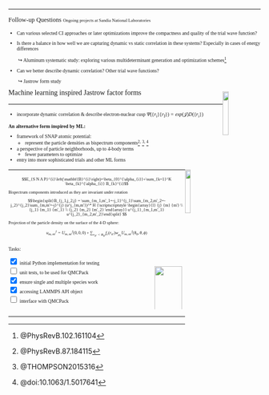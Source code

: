 

---


::: {id="hilbert_space" style="font-family: Montserrat;font-size:.9em"}
Follow-up Questions <span style="font-size:.7em">Ongoing projects at Sandia National Laboratories
 </span>
:::

::: {style="font-family: Montserrat;font-size:.7em"}


::: {.fragment}
- Can various selected CI approaches or later optimizations improve the compactness and quality of the trial wave function?
:::

::: {.fragment}
- Is there a balance in how well we are capturing dynamic vs static correlation in these systems? Especially in cases of energy differences
:::
::: {.fragment}
<p style="padding-left:2em"> $\hookrightarrow$ Aluminum systematic study: exploring various multideterminant generation and optimization schemes^[@PhysRevB.102.161104]</p>

:::

::: {.fragment}
- Can we better describe dynamic correlation? Other trial wave functions?

<span style="padding:2em">  $\hookrightarrow$ Jastrow form study</span>
:::

<img  src="images/SNL_Stacked_Black.png" style="float:right;padding-top:.5em;width:15%"/> </img>

:::


::: {style="font-family: Montserrat;font-size:1em"}
Machine learning inspired Jastrow factor forms
<hr/>
:::

::: {style="font-family: Montserrat;font-size:.7em"}

- incorporate dynamic correlation & describe electron-nuclear cusp
 $\Psi(\{r_i\}\{r_I\})=exp(\mathcal{J})D(\{r_{i}\})$

:::{.fragment .fade-in}
**An alternative form inspired by ML:**

- framework of SNAP atomic potential: 
     - represent the particle densities as bispectrum components^[@PhysRevB.87.184115]$^,$ ^[@THOMPSON2015316]$^,$ ^[@doi:10.1063/1.5017641]
- a perspective of particle neighborhoods, up to 4-body terms
     - fewer parameters to optimize
- entry into more sophisticated trials and other ML forms
:::
:::

<img  src="images/SNL_Stacked_Black.png" style="float:right;padding-bottom:10em;padding-top:0;width:15%"/> </img>


---


::: {style="font-family: Montserrat;font-size:.7em"}
:::
::: {style="font-family: Montserrat;font-size:.6em"}
$$E_{S N A P}^{i}\left(\mathbf{B}^{i}\right)=\beta_{0}^{\alpha_{i}}+\sum_{k=1}^K \beta_{k}^{\alpha_{i}} B_{k}^{i}$$

Bispectrum components introduced as they are invariant under rotation
$$\begin{split}B_{j_1,j_2,j}  =
\sum_{m_1,m'_1=-j_1}^{j_1}\sum_{m_2,m'_2=-j_2}^{j_2}\sum_{m,m'=-j}^{j} (u^j_{m,m'})^*
H {\scriptscriptstyle \begin{array}{l} {j} {m} {m'} \\
     {j_1} {m_1} {m'_1} \\
     {j_2} {m_2} {m'_2} \end{array}}
     u^{j_1}_{m_1,m'_1} u^{j_2}_{m_2,m'_2}\end{split}
$$
:::
::: {style="font-family: Montserrat;font-size:.6em"}
Projection of the  particle density on the surface of the 4-D sphere:
$$u^j_{m,m'} = U^j_{m,m'}(0,0,0) + \sum_{r_{ii'} < R_{ii'}}{f_c(r_{ii'}) w_{\mu_{i'}} U^j_{m,m'}(\theta_0,\theta,\phi)}$$
:::

::: {style="font-family: Montserrat;font-size:.7em"}
:::

::: {style="font-family: Montserrat;font-size:.7em"}

:::: {.columns}
::: {.column width="80%"}
Tasks:

 <input type="checkbox" id="vehicle1" name="vehicle1" value="Bike" checked>
<label for="vehicle1"> initial Python implementation for testing</label><br>
<input type="checkbox" id="vehicle2" name="vehicle2" value="Car">
<label for="vehicle2"> unit tests, to be used for QMCPack</label><br>
<input type="checkbox" id="vehicle3" name="vehicle3" value="Boat" checked>
<label for="vehicle3"> ensure single and multiple species work</label><br> 
<input type="checkbox" id="vehicle3" name="vehicle3" value="Boat" checked>
<label for="vehicle3"> accessing LAMMPS API object</label><br> 
<input type="checkbox" id="vehicle3" name="vehicle3" value="Boat" >
<label for="vehicle3"> interface with QMCPack</label><br> 

:::

::: {.column width="20%"}

<!-- <p> </p> -->

<img  src="images/SNL_Stacked_Black.png" style="float:right;padding-top:4em;width:90%"/> </img>

:::

::::

:::


---